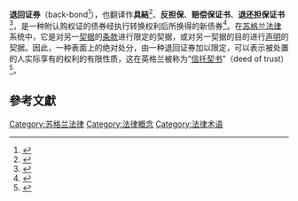 '''退回证券'''（back-bond<ref>{{cite book|title=实用外贸英汉辞典|url=https://books.google.com/books?id=D74UAQAAMAAJ|year=2001|publisher=五南图书出版有限公司|isbn=978-957-11-2429-2}}</ref>），也翻译作'''具結'''<ref name="甘其綬1963">{{cite book|author=甘其綬|title=海商法論|url=https://books.google.com/books?id=B8Q5AAAAMAAJ|year=1963|publisher=文和印刷股份有限公司}}</ref>、'''反担保'''、'''赔偿保证书'''、'''退还担保证书'''<ref name="彭金瑞2019">{{cite book|author=|title=Practical English-Chinese Dictionary of Law|url=https://books.google.com/books?id=FpzKDwAAQBAJ&pg=PA81|date=4 November 2019|publisher=商務印書館(香港)有限公司|isbn=978-962-07-7351-8|pages=81–}}</ref>，是一种附认购权证的债券经执行转换权利后所换得的新债券<ref>{{cite book|title=財務金融辭典|url=https://books.google.com/books?id=-lDz7PGvz7cC&pg=PA54|year=2001|publisher=五南图书出版有限公司|isbn=978-957-11-2499-5|pages=54–}}</ref>。在[[苏格兰|苏格兰]][[法律|法律]]系统中，它是对另一[[契据|契据]]的[[条款|条款]]进行限定的契据，或对另一契据的目的进行[[声明|声明]]的契据。因此，一种表面上的绝对处分，由一种退回证券加以限定，可以表示被处置的人实际享有的权利的有限性质，这在英格兰被称为“[[信托契书|信托契书]]”（deed of trust）<ref>{{EB1911|inline=y|wstitle=Back-Bond|volume=3|page=133}}</ref>。

== 參考文獻 ==
{{reflist}}

{{Scotland-stub}}
{{Law-stub}}

[[Category:苏格兰法律|Category:苏格兰法律]]
[[Category:法律概念|Category:法律概念]]
[[Category:法律术语|Category:法律术语]]